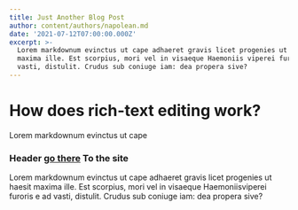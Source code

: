 ```yaml
---
title: Just Another Blog Post
author: content/authors/napolean.md
date: '2021-07-12T07:00:00.000Z'
excerpt: >-
  Lorem markdownum evinctus ut cape adhaeret gravis licet progenies ut haesit
  maxima ille. Est scorpius, mori vel in visaeque Haemoniis viperei furoris e ad
  vasti, distulit. Crudus sub coniuge iam: dea propera sive?
---
```

# How does rich-text editing work?

Lorem markdownum evinctus ut cape

<Hero
  tagline="Here's some text above the  "
  headline="This Big Text is Totally Awesome"
  text="Phasellus scelerisque, libero eu finibus rutrum, risus risus accumsan libero, nec molestie urna dui a leo."
/>

### Header [go there](http://example.com) To the site

Lorem markdownum evinctus ut cape adhaeret gravis licet progenies ut haesit maxima ille. Est scorpius, mori vel in visaeque Haemoniisviperei furoris e ad vasti, distulit. Crudus sub coniuge iam: dea propera sive?

<Testimonial
  author="Phil Karlton"
  color="primary"
  quote="There are only two hard things in Computer Science: cache invalidation and naming things."
/>
